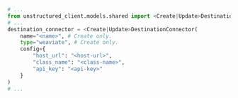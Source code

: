 ```python Python SDK
# ...
from unstructured_client.models.shared import <Create|Update>DestinationConnector
# ...
destination_connector = <Create|Update>DestinationConnector(
    name="<name>", # Create only.
    type="weaviate", # Create only.
    config={
        "host_url": "<host-url>",
        "class_name": "<class-name>",
        "api_key": "<api-key>"
    }
)
# ...
```